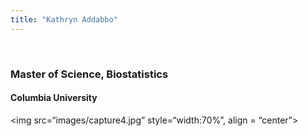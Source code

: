 ```yaml
---
title: "Kathryn Addabbo"
---
```

&nbsp;

### Master of Science, Biostatistics
#### Columbia University

<img src="images/capture4.jpg" style="width:70%", align = "center">
  